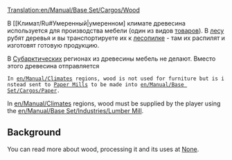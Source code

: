 [[Translation:en/Manual/Base Set/Cargos/Wood]]

{{ru/Manual/Base Set/Cargos/Груз|
|груз=Древесина
|изображение=en/Manual/Base Set/Cargos/Wood.png
|производит=[[en/Manual/Base Set/Industries/Forest|Лес]] ([[ru/Manual/Климат#umerennyi|Умеренный]], [[ru/Manual/Климат#subarkticheskii|Субарктический]]), <br/>[[en/Manual/Base Set/Industries/Lumber Mill|Лесопилка]] ([[ru/Manual/Климат#subtropicheskii|Субтропический]])
|принимает=[[en/Manual/Base Set/Industries/Sawmill|Лесопилка]] (Умеренный), <br/>[[en/Manual/Base Set/Industries/Paper Mill]] (Субарктический), <br>[[ru/Manual/Base Set/Industries/Завод|Завод]] (Субтропический)
}}

В [[Климат/Ru#Умеренный|умеренном] климате древесина используется для производства мебели (один из видов [[ru/Manual/Base Set/Cargos/Товары|товаров]]). В [[en/Manual/Base Set/Industries/Forest|лесу]] рубят деревья и вы транспортируете их к [[en/Manual/Base Set/Industries/Sawmill|лесопилке]] - там их распилят и изготовят готовую продукцию.

В [[ru/Manual/Климат#subarkticheskii|Субарктических]] регионах из древесины мебель не делают. Вместо этого древесина отправляется 
 In [[en/Manual/Climates]] regions, wood is not used for furniture but is instead sent to [[en/Manual/Base Set/Industries/Paper Mill|Paper Mills]] to be made into [[en/Manual/Base Set/Cargos/Paper]].

In [[en/Manual/Climates]] regions, wood must be supplied by the player using the [[en/Manual/Base Set/Industries/Lumber Mill]].

==Background==
You can read more about wood, processing it and its uses at [https://www.wikipedia.org/wiki/Lumber None].
